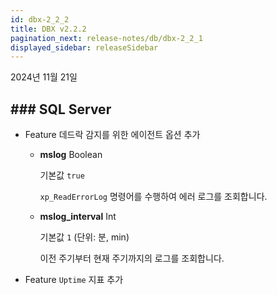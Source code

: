 ```yaml
---
id: dbx-2_2_2
title: DBX v2.2.2
pagination_next: release-notes/db/dbx-2_2_1
displayed_sidebar: releaseSidebar
---
```


2024년 11월 21일

## ### SQL Server

- <Status priority='1'>Feature</Status> 데드락 감지를 위한 에이전트 옵션 추가

  * **mslog** <span class='type'>Boolean</span>

    기본값 `true`

    `xp_ReadErrorLog` 명령어를 수행하여 에러 로그를 조회합니다.

  * **mslog_interval** <span class='type'>Int</span>

    기본값 `1` (단위: 분, min)

    이전 주기부터 현재 주기까지의 로그를 조회합니다.

- <Status priority='1'>Feature</Status> `Uptime` 지표 추가